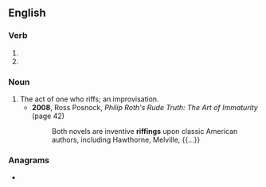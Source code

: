 ==English==

===Verb===
{{head|en|verb form}}

# {{present participle of|en|riff|nocat=1}}
# {{present participle of|en|rif|nocat=1}}

===Noun===
{{en-noun}}

# The act of one who riffs; an improvisation.
#* '''2008''', Ross Posnock, ''Philip Roth's Rude Truth: The Art of Immaturity'' (page 42)
#*: Both novels are inventive '''riffings''' upon classic American authors, including Hawthorne, Melville, {{...}}

===Anagrams===
* {{anagrams|en|a=ffgiinr|Griffin|griffin}}